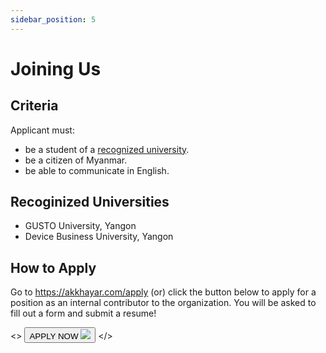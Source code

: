```yaml
---
sidebar_position: 5
---
```


# Joining Us

## Criteria

Applicant must:
- be a student of a [recognized university](#recoginized-universities).
- be a citizen of Myanmar.
- be able to communicate in English.

## Recoginized Universities

- GUSTO University, Yangon
- Device Business University, Yangon

## How to Apply

Go to https://akkhayar.com/apply (or) click the button below to apply for a position as an internal contributor to the organization. You will be asked to fill out a form and submit a resume! 

<>
<button className="apply-now">APPLY NOW <img src="/img/link-out.svg" /></button>
</>
 